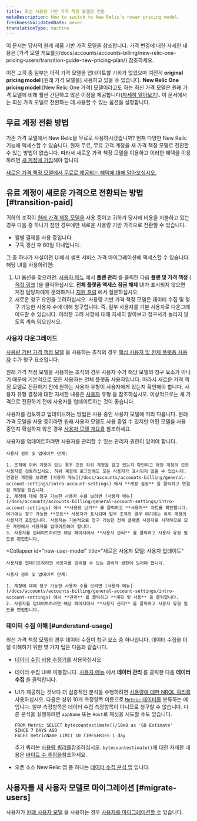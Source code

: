 ```yaml
---
title: 최신 사용량 기반 가격 책정 모델로 전환
metaDescription: How to switch to New Relic's newer pricing model.
freshnessValidatedDate: never
translationType: machine
---
```


<Callout variant="important">
  이 문서는 당사의 원래 제품 기반 가격 모델을 참조합니다. 가격 변경에 대한 자세한 내용은 [가격 모델 개요를](/docs/accounts/accounts-billing/new-relic-one-pricing-users/transition-guide-new-pricing-plan/) 참조하세요.
</Callout>

이전 고객 중 일부는 아직 가격 모델을 업데이트할 기회가 없었으며 여전히 **original pricing model** \[원래 가격 모델을] 사용하고 있을 수 있습니다. **New Relic One pricing model** \[New Relic One 가격] 모델이라고도 하는 최신 가격 모델은 원래 가격 모델에 비해 훨씬 간단하고 많은 이점을 제공합니다([자세히 알아보기](/docs/accounts/accounts-billing/new-relic-one-pricing-billing/new-relic-one-pricing-billing)). 이 문서에서는 최신 가격 모델로 전환하는 데 사용할 수 있는 옵션을 설명합니다.

## 무료 계정 전환 방법

기존 가격 모델에서 New Relic을 무료로 사용하시겠습니까? 현재 다양한 New Relic 기능에 액세스할 수 있습니다. 현재 무료, 무료 고객 계정을 새 가격 책정 모델로 전환할 수 있는 방법이 없습니다. 따라서 새로운 가격 책정 모델을 이용하고 이러한 혜택을 이용하려면 [새 계정에 가입](https://newrelic.com/signup)해야 합니다.

[새로운 가격 책정 모델에서 무료로 제공되는 혜택에 대해 알아보십시오.](/docs/accounts/accounts-billing/new-relic-one-pricing-billing/new-relic-one-pricing-billing/#free)

## 유료 계정이 새로운 가격으로 전환되는 방법 [#transition-paid]

귀하의 조직이 [원래 가격 책정 모델을](/docs/accounts/original-accounts-billing/original-product-based-pricing/overview-user-models) 사용 중이고 귀하가 당사에 비용을 지불하고 있는 경우 다음 중 하나가 참인 경우에만 새로운 사용량 기반 가격으로 전환할 수 있습니다.

* 월별 결제를 사용 중입니다.
* 구독 갱신 후 60일 이내입니다.

그 중 하나가 사실이면 UI에서 셀프 서비스 가격 마이그레이션에 액세스할 수 있습니다. 해당 UI를 사용하려면:

1. UI 옵션을 찾으려면: [사용자 메뉴](/docs/accounts/accounts-billing/general-account-settings/intro-account-settings) 에서 **플랜 관리** 를 클릭한 다음 **플랜 및 가격 책정** ( [직접 링크](https://one.newrelic.com/launcher/nr1-core.settings?pane=eyJhY2NvdW50SWQiOjI0NDEyODYsIm5lcmRsZXRJZCI6ImNvbW1lcmNlLW5lcmRsZXRzLm5yLXNob3AtZW50cnkiLCJwYXRoIjoiL3BsYW5zLWFuZC1wcmljaW5nIiwibWlncmF0aW9uRWxpZ2libGUiOnRydWUsImFjY291bnROYW1lIjoiU3RyYWRvcyBMYWJzIn0=&platform%5BaccountId%5D=) )을 클릭하십시오. **전체 플랫폼 액세스 잠금 해제** UI가 표시되지 않으면 계정 담당자에게 문의하거나 [지원 포럼](https://discuss.newrelic.com/) 에서 질문하십시오.
2. 새로운 청구 요인을 고려하십시오. 사용량 기반 가격 책정 모델은 데이터 수집 및 청구 가능한 사용자 수에 대해 청구합니다. 즉, 일부 사용자를 기본 사용자로 다운그레이드할 수 있습니다. 이러한 고려 사항에 대해 자세히 알아보고 청구서가 놀라지 않도록 계속 읽으십시오.

### 사용자 다운그레이드

[사용량 기반 가격 책정 모델](/docs/accounts/accounts-billing/new-relic-one-pricing-billing/new-relic-one-pricing-billing/) 을 사용하는 조직의 경우 [핵심 사용자 및 전체 플랫폼 사용자](/docs/accounts/accounts-billing/new-relic-one-user-management/user-type) 수가 청구 요소입니다.

원래 가격 책정 모델을 사용하는 조직의 경우 사용자 수가 해당 모델의 청구 요소가 아니기 때문에 기본적으로 모든 사용자는 전체 플랫폼 사용자입니다. 따라서 새로운 가격 책정 모델로 전환하기 전에 원하는 사용자 유형이 사용자에게 있는지 확인해야 합니다. 사용자 유형 결정에 대한 자세한 내용은 [사용자](/docs/accounts/accounts-billing/new-relic-one-user-management/user-type) 유형 을 참조하십시오. 이상적으로는 새 가격으로 전환하기 전에 사용자를 업데이트하는 것이 좋습니다.

사용자를 검토하고 업데이트하는 방법은 사용 중인 사용자 모델에 따라 다릅니다. 원래 가격 모델을 사용 중이라면 원래 사용자 모델도 사용 중일 수 있지만 어떤 모델을 사용 중인지 확실하지 않은 경우 [사용자 모델 개요를](/docs/accounts/original-accounts-billing/original-product-based-pricing/overview-user-models) 참조하세요.

<CollapserGroup>
  <Collapser
    id="original-model"
    title="우리의 원래 사용자 모델: 사용자 업데이트"
  >
    사용자를 업데이트하려면 사용자를 관리할 수 있는 관리자 권한이 있어야 합니다.

    사용자 검토 및 업데이트 단계:

    1. 조직에 여러 계정이 있는 경우 모든 하위 계정을 알고 있는지 확인하고 해당 계정의 모든 사용자를 검토하십시오. 하위 계정에 로그인해도 모든 사용자가 표시되지 않을 수 있습니다. 연결된 계정을 보려면 [사용자 메뉴](/docs/accounts/accounts-billing/general-account-settings/intro-account-settings) 에서 **계정 설정** 을 클릭하고 연결된 계정을 찾습니다.
    2. 계정에 대해 청구 가능한 사용자 수를 보려면 [사용자 메뉴](/docs/accounts/accounts-billing/general-account-settings/intro-account-settings) 에서 **사용량 보기** 를 클릭하고 **사용자** 차트를 확인합니다. 여기에는 청구 가능한 **모든** 사용자가 표시되며 일부 조직의 경우 여기에는 하위 계정의 사용자가 포함됩니다. 사용자는 기본적으로 청구 가능한 전체 플랫폼 사용자로 시작하므로 모든 계정에서 사용자를 업데이트해야 합니다.
    3. 사용자를 업데이트하려면 해당 페이지에서 **사용자 관리** 를 클릭하고 사용자 유형 필드를 편집합니다.
  </Collapser>

  <Collapser
    id="new-user-model"
    title="새로운 사용자 모델: 사용자 업데이트"
  >
    사용자를 업데이트하려면 사용자를 관리할 수 있는 관리자 권한이 있어야 합니다.

    사용자 검토 및 업데이트 단계:

    1. 계정에 대해 청구 가능한 사용자 수를 보려면 [사용자 메뉴](/docs/accounts/accounts-billing/general-account-settings/intro-account-settings) 에서 **관리** 를 클릭하고 **계획 및 사용** 을 클릭합니다.
    2. 사용자를 업데이트하려면 해당 페이지에서 **사용자 관리** 를 클릭하고 사용자 유형 필드를 편집합니다.
  </Collapser>
</CollapserGroup>

### 데이터 수집 이해 [#understand-usage]

최신 가격 책정 모델의 경우 데이터 수집이 청구 요소 중 하나입니다. 데이터 수집을 더 잘 이해하기 위한 몇 가지 팁은 다음과 같습니다.

* [데이터 수집 비용 추정기를](https://newrelic.com/blog/nerdlog/estimate-data-cost) 사용하십시오.

* 데이터 수집 UI로 이동합니다. [사용자 메뉴](/docs/accounts/accounts-billing/general-account-settings/intro-account-settings) 에서 **데이터 관리** 를 클릭한 다음 **데이터 수집** 을 클릭합니다.

* UI가 제공하는 것보다 더 심층적인 분석을 수행하려면 [사용량에 대한 NRQL 쿼리를](/docs/accounts/accounts-billing/new-relic-one-pricing-billing/usage-queries-alerts)사용하십시오. 다음은 상위 10개 측정항목 이름으로 [`Metric` 데이터를](/docs/telemetry-data-platform/understand-data/new-relic-data-types/#dimensional-metrics) 분류하는 예입니다. 일부 측정항목은 데이터 수집 측정항목이 아니므로 청구할 수 없습니다. 다른 분석을 실행하려면 `appName` 또는 `Host`로 패싯을 시도할 수도 있습니다.

  ```
  FROM Metric SELECT bytecountestimate()/10e8 as 'GB Estimate' 
  SINCE 7 DAYS AGO 
  FACET metricName LIMIT 10 TIMESERIES 1 day
  ```

  추가 쿼리는 [사용량 쿼리를](/docs/accounts/accounts-billing/new-relic-one-pricing-users/usage-queries-alerts)참조하십시오. `bytecountestimate()`에 대한 자세한 내용은 [바이트 수 추정을](/docs/accounts/accounts-billing/new-relic-one-pricing-billing/usage-queries-alerts/#byte-count-estimate)참조하세요.

* 오픈 소스 New Relic 앱 중 하나는 [데이터 수집 분석 앱](https://newrelic.com/instant-observability/account-data-ingestion/51e66f0d-153c-493c-a75c-a386c3f170ce) 입니다.

## 사용자를 새 사용자 모델로 마이그레이션 [#migrate-users]

사용자가 [원래 사용자 모델](/docs/accounts/original-accounts-billing/original-users-roles/overview-user-models) 을 사용하는 경우 [사용자를 마이그레이션할 수](/docs/accounts/original-accounts-billing/original-users-roles/user-migration/) 있습니다.
